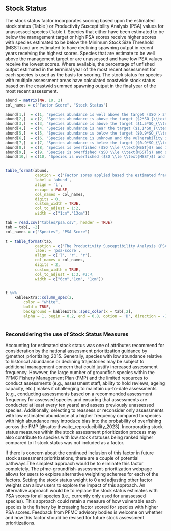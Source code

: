 ## Stock Status

The stock status factor incorporates scoring based upon the estimated stock status (Table \ref{tab:abund}) or Productivity Susceptibility Analysis (PSA) values for unassessed species (Table \ref{tab:psa-score}). Species that either have been estimated to be below the management target or high PSA scores receive higher scores with species estimated to be below the Minimum Stock Size Threshold (MSST) and are estimated to have declining spawning output in recent years receiving the highest scores. Species that are estimate to be well above the management target or are unassessed and have low PSA values receive the lowest scores. Where available, the percentage of unfished output estimated in the terminal year of the most recent assessment for each species is used as the basis for scoring. The stock status for species with multiple assessment areas have calculated coastwide stock status based on the coastwid summed spawning output in the final year of the most recent assessment. 


```r

abund = matrix(NA, 10, 2)
col_names = c("Factor Score", "Stock Status")

abund[1,]  = c(1, "Species abundance is well above the target ($SO > 2*SO_{\\text{PROXY}}$)." )
abund[2,]  = c(2, "Species abundance is above the target ($2*SO_{\\text{PROXY}}$ $\\ge SO > 1.5*SO_{\\text{PROXY}}$).")
abund[3,]  = c(3, "Species abundance is above the target ($1.5*SO_{\\text{PROXY}} \\ge SO > 1.1*SO_{\\text{PROXY}}$) or abundance is unknown and vulnerability is low (1.8 $>$ PSA).")
abund[4,]  = c(4, "Species abundance is near the target ($1.1*SO_{\\text{PROXY}} \\ge SO > 0.9*SO_{\\text{PROXY}}$), or is unknown and vulnerability is intermediate (2 $>$ PSA $\\ge$ 1.8).")
abund[5,]  = c(5, "Species abundance is below the target ($0.9*SO_{\\text{PROXY}} \\ge SO > \\text{MSST}$) and is not declining.")
abund[6,]  = c(6, "Species abundance is unknown and the vulnerability is high (PSA $>$ 2).")
abund[7,]  = c(7, "Species abundance is below the target ($0.9*SO_{\\text{PROXY}} \\ge SO > \\text{MSST}$) and is declining or recent trend unknown.")
abund[8,]  = c(8, "Species is overfished ($SO \\le \\text{MSST}$) and increasing.")
abund[9,]  = c(9, "Species is overfished ($SO \\le \\text{MSST}$) and stable.")
abund[10,] = c(10, "Species is overfished ($SO \\le \\text{MSST}$) and decreasing.")


table_format(abund, 
             caption = c('Factor sores applied based the estimated fraction of unfished spawning output (SO) relative to management targets from the most recent assessment or the PSA score for un-assessed species.'),
             label = 'abund',
             align = 'l',
             escape = FALSE,
             col_names = col_names,
             digits = 0,             
             custom_width = TRUE,
             col_to_adjust = 1:2,
             width = c("1cm","13cm"))  
```


```r

tab = read.csv("tables/psa.csv", header = TRUE) 
tab = tab[, -2]
col_names = c("Species", "PSA Score")

t = table_format(tab, 
             caption = c('The Productivity Susceptibility Analysis (PSA) scores by species. Higher PSA values indicate higher vulnerability.'),
             label = 'psa-score',
             align = c('l', 'r', 'r'),
             col_names = col_names,
             digits = 2,
             custom_width = TRUE,
             col_to_adjust = 1:3, #1:4,
             width = c("6cm","1cm", "1cm"))


t %>%
    kableExtra::column_spec(2, 
        color = "white", 
        bold = TRUE,
        background = kableExtra::spec_color(x = tab[,2], 
        alpha = 1, begin = 0.2, end = 0.8, option = 'D', direction = -1))
  
```

### Reconsidering the use of Stock Status Measures

Accounting for estimated stock status was one of attributes recommend for consideration by the national assessment prioritization guidance by @methot_prioritizing_2015. Generally, species with low abundance relative to historical abundance or declining trajectories may be subject to additional management concern that could justify increased assessment frequency. However, the large number of groundfish species within the PFMC Fishery Management Plan (FMP) and the limited resources to conduct assessments (e.g., assessment staff, ability to hold reviews, ageing capacity, etc.) makes it challenging to maintain up-to-date assessments (e.g., conducting assessments based on a recommended assessment frequency for assessed species and ensuring that assessments are conducted at least every ten years) and assess previously unassessed species. Additionally, selecting to reassess or reconsider only assessments with low estimated abundance at a higher frequency compared to species with high abundance may introduce bias into the probability of overfishing across the FMP [@satterthwaite_reproducibility_2023]. Incorporating stock status measures within the stock assessment prioritization process may also contribute to species with low stock statuses being ranked higher compared to if stock status was not included as a factor.  

If there is concern about the continued inclusion of this factor in future stock assessment prioritizations, there are a couple of potential pathways.The simplest approach would be to eliminate this factor completely. The pfmc-groundfish-assessment-prioritization webpage allows for users to explore alternative weighting schemes for each of the factors.  Setting the stock status weight to 0 and adjusting other factor weights can allow users to explore the impact of this approach. An alternative approach would be to replace the stock status estimates with PSA scores for all species (i.e., currently only used for unassessed species). This approach could retain a measure of how vulnerable each species is the fishery by increasing factor scored for species with higher PSA scores. Feedback from PFMC advisory bodies is welcome on whether and how this factor should be revised for future stock assessment prioritizations.  